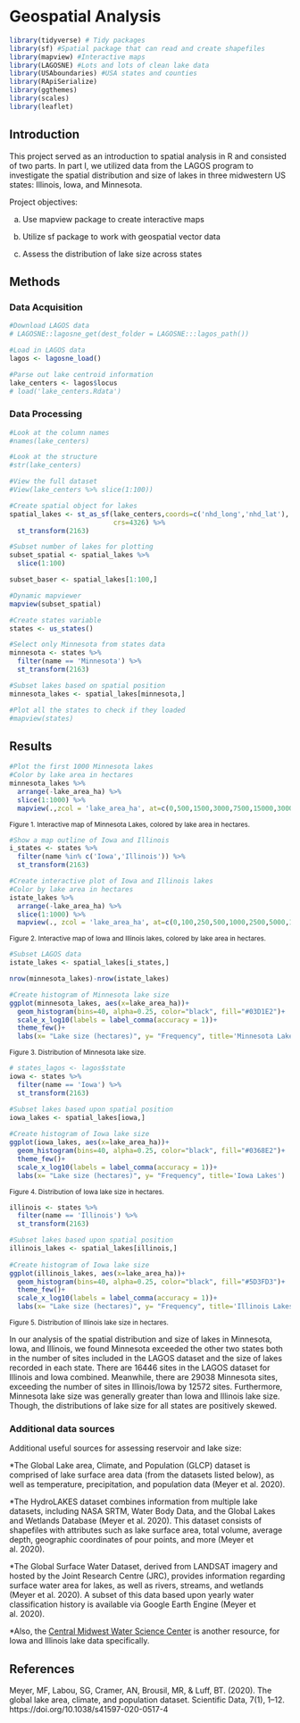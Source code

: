 # Geospatial Analysis 


```r
library(tidyverse) # Tidy packages
library(sf) #Spatial package that can read and create shapefiles 
library(mapview) #Interactive maps
library(LAGOSNE) #Lots and lots of clean lake data
library(USAboundaries) #USA states and counties
library(RApiSerialize)
library(ggthemes)
library(scales)
library(leaflet)
```


## Introduction


This project served as an introduction to spatial analysis in R and consisted of two parts. In part I, we utilized data from the LAGOS program to investigate the spatial distribution and size of lakes in three midwestern US states: Illinois, Iowa, and Minnesota. 

Project objectives: 

a) Use mapview package to create interactive maps 

b) Utilize sf package to work with geospatial vector data

c) Assess the distribution of lake size across states 


## Methods 


### Data Acquisition


```r
#Download LAGOS data
# LAGOSNE::lagosne_get(dest_folder = LAGOSNE:::lagos_path())

#Load in LAGOS data
lagos <- lagosne_load()

#Parse out lake centroid information
lake_centers <- lagos$locus
# load('lake_centers.Rdata')
```


### Data Processing


```r
#Look at the column names
#names(lake_centers)

#Look at the structure
#str(lake_centers)

#View the full dataset
#View(lake_centers %>% slice(1:100))
```


```r
#Create spatial object for lakes 
spatial_lakes <- st_as_sf(lake_centers,coords=c('nhd_long','nhd_lat'),
                          crs=4326) %>%
  st_transform(2163)

#Subset number of lakes for plotting
subset_spatial <- spatial_lakes %>%
  slice(1:100) 

subset_baser <- spatial_lakes[1:100,]

#Dynamic mapviewer
mapview(subset_spatial)
```


```r
#Create states variable 
states <- us_states()

#Select only Minnesota from states data 
minnesota <- states %>%
  filter(name == 'Minnesota') %>%
  st_transform(2163)

#Subset lakes based on spatial position
minnesota_lakes <- spatial_lakes[minnesota,]
```


```r
#Plot all the states to check if they loaded
#mapview(states)
```


## Results


```r
#Plot the first 1000 Minnesota lakes
#Color by lake area in hectares
minnesota_lakes %>%
  arrange(-lake_area_ha) %>%
  slice(1:1000) %>%
  mapview(.,zcol = 'lake_area_ha', at=c(0,500,1500,3000,7500,15000,30000,65000,125000),layer.name='Lake area (ha)')+ mapview(minnesota,layer.name="Minnesota", alpha.regions=0.35, col.regions="#fcf87f")
```

<small> Figure 1. Interactive map of Minnesota Lakes, colored by lake area in hectares. </small> 


```r
#Show a map outline of Iowa and Illinois 
i_states <- states %>% 
  filter(name %in% c('Iowa','Illinois')) %>% 
  st_transform(2163)
```


```r
#Create interactive plot of Iowa and Illinois lakes 
#Color by lake area in hectares
istate_lakes %>%
  arrange(-lake_area_ha) %>%
  slice(1:1000) %>% 
  mapview(., zcol = 'lake_area_ha', at=c(0,100,250,500,1000,2500,5000,10000), layer.name='Lake area (ha)')+ mapview(i_states,zcol='name', alpha.regions=0.35, col.regions=c("#DAA520","#9F2B68"), layer.name=F)
```


<small> Figure 2. Interactive map of Iowa and Illinois lakes, colored by lake area in hectares. </small> 


```r
#Subset LAGOS data
istate_lakes <- spatial_lakes[i_states,]

nrow(minnesota_lakes)-nrow(istate_lakes)
```


```r
#Create histogram of Minnesota lake size
ggplot(minnesota_lakes, aes(x=lake_area_ha))+ 
  geom_histogram(bins=40, alpha=0.25, color="black", fill="#03D1E2")+ 
  scale_x_log10(labels = label_comma(accuracy = 1))+
  theme_few()+
  labs(x= "Lake size (hectares)", y= "Frequency", title='Minnesota Lakes')
```


<small> Figure 3. Distribution of Minnesota lake size. </small> 


```r
# states_lagos <- lagos$state 
iowa <- states %>%
  filter(name == 'Iowa') %>%
  st_transform(2163)

#Subset lakes based upon spatial position
iowa_lakes <- spatial_lakes[iowa,]
  
#Create histogram of Iowa lake size 
ggplot(iowa_lakes, aes(x=lake_area_ha))+ 
  geom_histogram(bins=40, alpha=0.25, color="black", fill="#0368E2")+ 
  theme_few()+
  scale_x_log10(labels = label_comma(accuracy = 1))+
  labs(x= "Lake size (hectares)", y= "Frequency", title='Iowa Lakes')
```


<small> Figure 4. Distribution of Iowa lake size in hectares. </small>


```r
illinois <- states %>%
  filter(name == 'Illinois') %>%
  st_transform(2163)

#Subset lakes based upon spatial position
illinois_lakes <- spatial_lakes[illinois,]
  
#Create histogram of Iowa lake size 
ggplot(illinois_lakes, aes(x=lake_area_ha))+ 
  geom_histogram(bins=40, alpha=0.25, color="black", fill="#5D3FD3")+ 
  theme_few()+
  scale_x_log10(labels = label_comma(accuracy = 1))+
  labs(x= "Lake size (hectares)", y= "Frequency", title='Illinois Lakes')
```


<small> Figure 5. Distribution of Illinois lake size in hectares. </small>


In our analysis of the spatial distribution and size of lakes in Minnesota, Iowa, and Illinois, we found Minnesota exceeded the other two states both in the number of sites included in the LAGOS dataset and the size of lakes recorded in each state. There are 16446 sites in the LAGOS dataset for Illinois and Iowa combined. Meanwhile, there are 29038 Minnesota sites, exceeding the number of sites in Illinois/Iowa by 12572 sites. Furthermore, Minnesota lake size was generally greater than Iowa and Illinois lake size. Though, the distributions of lake size for all states are positively skewed. 


### Additional data sources {-}


Additional useful sources for assessing reservoir and lake size:


*The Global Lake area, Climate, and Population (GLCP) dataset is comprised of lake surface area data (from the datasets listed below), as well as temperature, precipitation, and population data (Meyer et al. 2020).

*The HydroLAKES dataset combines information from multiple lake datasets, including NASA SRTM, Water Body Data, and the Global Lakes and Wetlands Database (Meyer et al. 2020). This dataset consists of shapefiles with attributes such as lake surface area, total volume, average depth, geographic coordinates of pour points, and more (Meyer et al. 2020). 

*The Global Surface Water Dataset, derived from LANDSAT imagery and hosted by the Joint Research Centre (JRC), provides information regarding surface water area for lakes, as well as rivers, streams, and wetlands (Meyer et al. 2020). A subset of this data based upon yearly water classification history is available via Google Earth Engine (Meyer et al. 2020). 

*Also, the [Central Midwest Water Science Center](https://www.usgs.gov/centers/cm-water/science/real-time-data-links?qt-science_center_objects=0#qt-science_center_objects) is another resource, for Iowa and Illinois lake data specifically.


## References


Meyer, MF, Labou, SG, Cramer, AN, Brousil, MR, & Luff, BT. (2020). The global lake area, climate, and population dataset. Scientific Data, 7(1), 1–12. https://doi.org/10.1038/s41597-020-0517-4

